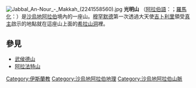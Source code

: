 {{unreferenced|time=2017-07-28T11:00:45+00:00}}
{{about|沙特阿拉伯地方|波兰地方|光明山修道院}}
[[File:Jabbal_An-Nour_-_Makkah_(2241558560).jpg|thumb]]
'''光明山''' （[[阿拉伯語|阿拉伯語]]：{{rtl-lang|ar|الجبل النور}}；[[羅馬化|羅馬化]]：{{lang|la|jabal an-nūr}}）是[[沙烏地阿拉伯|沙烏地阿拉伯]]境內的一座山。[[穆罕默德|穆罕默德]]第一次透過大天使[[吉卜利里|吉卜利里]]領受[[真主|真主]]啟示的地點就在這座山上面的[[希拉山洞|希拉山洞]]裡。

== 參見 ==
* [[武侯德山|武侯德山]]
* [[阿拉法特山|阿拉法特山]]

[[Category:伊斯蘭教|Category:伊斯蘭教]]
[[Category:沙烏地阿拉伯地理|Category:沙烏地阿拉伯地理]]
[[Category:沙烏地阿拉伯山脈|Category:沙烏地阿拉伯山脈]]


{{islam-stub}}
{{SaudiArabia-geo-stub}}